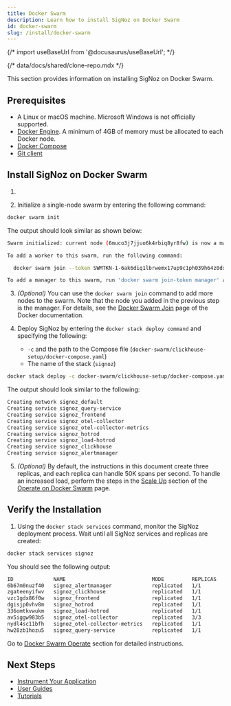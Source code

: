 ```yaml
---
title: Docker Swarm
description: Learn how to install SigNoz on Docker Swarm
id: docker-swarm
slug: /install/docker-swarm
---
```


{/* import useBaseUrl from '@docusaurus/useBaseUrl'; */}

{/* data/docs/shared/clone-repo.mdx */}

This section provides information on installing SigNoz on Docker Swarm.

## Prerequisites


- A Linux or macOS machine. Microsoft Windows is not officially supported.
- [Docker Engine](https://docs.docker.com/get-docker/). A minimum of 4GB of memory
must be allocated to each Docker node.
- [Docker Compose](https://docs.docker.com/compose/install/)
- [Git client](https://desktop.github.com/)

## Install SigNoz on Docker Swarm
    
1. <CloneRepo />

2. Initialize a single-node swarm by entering the following command:
  ```bash
docker swarm init
  ```

  The output should look similar as shown below:

  ```bash
  Swarm initialized: current node (6muco3j7jjuo6k4rbiq8yr8fw) is now a manager.

  To add a worker to this swarm, run the following command:

    docker swarm join --token SWMTKN-1-6ak6diq1lbrwemx17up9c1ph039h64z0dxksjxv647qnqrd290-4tt6q22dd462p4lf2n6bqbnt4 192.168.65.3:2377

  To add a manager to this swarm, run 'docker swarm join-token manager' and follow the instructions.
  ```

3. _(Optional)_ You can use the `docker swarm join` command to add more nodes to the swarm. Note that the node you added in the previous step is the manager. For details, see the [Docker Swarm Join](https://docs.docker.com/engine/reference/commandline/swarm_join/) page of the Docker documentation.

4. Deploy SigNoz by entering the `docker stack deploy command` and specifying the following:
   - `-c` and the path to the Compose file (`docker-swarm/clickhouse-setup/docker-compose.yaml`)
   - The name of the stack (`signoz`)
  ```bash
docker stack deploy -c docker-swarm/clickhouse-setup/docker-compose.yaml signoz
  ```
  
  The output should look similar to the following:

  ```bash
  Creating network signoz_default
  Creating service signoz_query-service
  Creating service signoz_frontend
  Creating service signoz_otel-collector
  Creating service signoz_otel-collector-metrics
  Creating service signoz_hotrod
  Creating service signoz_load-hotrod
  Creating service signoz_clickhouse
  Creating service signoz_alertmanager
  ```

5. _(Optional)_ By default, the instructions in this document create three replicas, and each replica can handle 50K spans per second. To handle an increased load, perform the steps in the [Scale Up](/docs/operate/docker-swarm/#scale-up) section of the [Operate on Docker Swarm](/docs/operate/docker-swarm/) page.

## Verify the Installation

1. Using the `docker stack services` command, monitor the SigNoz deployment process. Wait until all SigNoz services and replicas are created:

  ```bash
docker stack services signoz
  ```

  You should see the following output:

  ```bash
  ID             NAME                            MODE         REPLICAS   IMAGE                                          PORTS
  6b67m0nuzf40   signoz_alertmanager             replicated   1/1        signoz/alertmanager:0.23.0-0.1
  zgateenyifwv   signoz_clickhouse               replicated   1/1        yandex/clickhouse-server:21.12.3.32
  vzc1gdx86f0w   signoz_frontend                 replicated   1/1        signoz/frontend:0.8.0                          *:3301->3301/tcp
  dgisjp0vhv8m   signoz_hotrod                   replicated   1/1        jaegertracing/example-hotrod:1.30
  336omtkvwukm   signoz_load-hotrod              replicated   1/1        grubykarol/locust:1.2.3-python3.9-alpine3.12
  av5iggw983b5   signoz_otel-collector           replicated   3/3        signoz/otelcontribcol:0.43.0-0.1               *:4317-4318->4317-4318/tcp
  nydl4sc11bfh   signoz_otel-collector-metrics   replicated   1/1        signoz/otelcontribcol:0.43.0-0.1
  hw28zb1hozu5   signoz_query-service            replicated   1/1        signoz/query-service:0.8.0                     *:8080->8080/tcp
  ```

Go to [Docker Swarm Operate](/docs/operate/docker-swarm) section for detailed instructions.

## Next Steps

- [Instrument Your Application](/docs/instrumentation/overview)
- [User Guides](/docs/userguide/overview/)
- [Tutorials](/docs/tutorials/)
